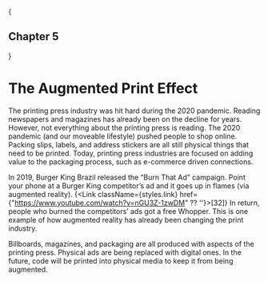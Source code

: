 
{<h2 className={styles.centerText}>Chapter 5</h2>}

# The Augmented Print Effect

The printing press industry was hit hard during the 2020 pandemic. Reading newspapers and magazines has already been on the decline for years. However, not everything about the printing press is reading. The 2020 pandemic (and our moveable lifestyle) pushed people to shop online. Packing slips, labels, and address stickers are all still physical things that need to be printed. Today, printing press industries are focused on adding value to the packaging process, such as e-commerce driven connections.

In 2019, Burger King Brazil released the “Burn That Ad” campaign. Point your phone at a Burger King competitor’s ad and it goes up in flames (via augmented reality). {<Link className={styles.link} href={"https://www.youtube.com/watch?v=nGU3Z-1zwDM" ?? ''}>[32]</Link>} In return, people who burned the competitors’ ads got a free Whopper. This is one example of how augmented reality has already been changing the print industry. 

Billboards, magazines, and packaging are all produced with aspects of the printing press. Physical ads are being replaced with digital ones. In the future, code will be printed into physical media to keep it from being augmented. 
